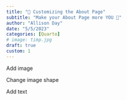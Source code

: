 ```yaml
---
title: "🫵 Customizing the About Page"
subtitle: "Make your About Page more YOU 🫵"
author: "Allison Day"
date: "5/5/2023"
categories: [Quarto]
# image: timp.jpg
draft: true
custom: 1
---
```


Add image

Change image shape

Add text

<!-- generate a ton of text -->